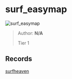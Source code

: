 
# surf_easymap

![surf_easymap](https://raw.githubusercontent.com/Sayt123/SurfMapPics/Maps-and-bonuses/csgo/surf_easymap.jpg)

> Author: **N/A**
>
> Tier 1

## Records

[surfheaven](https://surfheaven.eu/map/surf_easymap)
